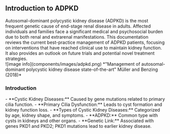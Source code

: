 ## Introduction to ADPKD
<div style={{textAlign:"justify", margin:"1em 0em"}}>
    Autosomal-dominant polycystic kidney disease (ADPKD) is the most frequent genetic cause of end-stage renal disease in adults. Affected individuals and families face a significant medical and psychosocial burden due to both renal and extrarenal manifestations. This documentation reviews the current best-practice management of ADPKD patients, focusing on interventions that have reached clinical use to maintain kidney function. It also provides an outlook on future trials and potential novel treatment strategies.
</div>
![image info](components/images/adpkd.png)
*"Management of autosomal-dominant polycystic kidney disease state-of-the-art" Müller and Benzing (2018)*

### Introduction
<div style={{textAlign:"justify", margin:"1em 0em"}}>
    - **Cystic Kidney Diseases:** Caused by gene mutations related to primary cilia function.
    - **Primary Cilia Dysfunction:** Leads to cyst formation and kidney function loss.
    - **Types of Cystic Kidney Diseases:** Categorized by age, kidney shape, and symptoms.
    - **ADPKD:** Common type with cysts in kidneys and other organs.
    - **Genetic Link:** Associated with genes PKD1 and PKD2; PKD1 mutations lead to earlier kidney disease.
</div>